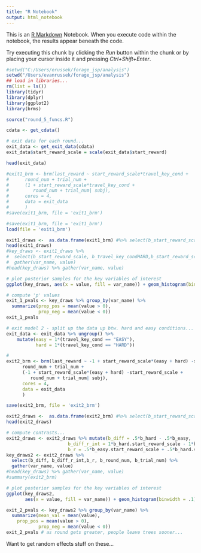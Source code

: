 ```yaml
---
title: "R Notebook"
output: html_notebook
---
```


This is an [R Markdown](http://rmarkdown.rstudio.com) Notebook. When you execute code within the notebook, the results appear beneath the code. 

Try executing this chunk by clicking the *Run* button within the chunk or by placing your cursor inside it and pressing *Ctrl+Shift+Enter*. 

```r
#setwd("C:/Users/erussek/forage_jsp/analysis")
setwd("/Users/evanrussek/forage_jsp/analysis")
## load in libraries... 
rm(list = ls())
library(tidyr)
library(dplyr)
library(ggplot2)
library(brms)
```

```r
source("round_5_funcs.R")
```

```r
cdata <- get_cdata()
```

```r
# exit data for each round... 
exit_data <- get_exit_data(cdata)
exit_data$start_reward_scale = scale(exit_data$start_reward)
```

```r
head(exit_data)
```

```r
#exit1_brm <- brm(last_reward ~ start_reward_scale*travel_key_cond + 
#      round_num + trial_num +
#      (1 + start_reward_scale*travel_key_cond + 
#         round_num + trial_num| subj),
#      cores = 4,
#      data = exit_data
#      )
#save(exit1_brm, file = 'exit1_brm')

```
```r
#save(exit1_brm, file = 'exit1_brm')
load(file = 'exit1_brm')
```

```r
exit1_draws <-  as.data.frame(exit1_brm) #%>% select(b_start_reward_scale, )
head(exit1_draws)
#key_draws <- exit1_draws %>% 
#  select(b_start_reward_scale, b_travel_key_condHARD,b_start_reward_scale.travel_key_condHARD) %>% 
#  gather(var_name, value)
#head(key_draws) %>% gather(var_name, value)

```

```r
# plot posterior samples for the key variables of interest
ggplot(key_draws, aes(x = value, fill = var_name)) + geom_histogram(binwidth = .1) + ggtitle('exit 1 model')
```


```r
# compute 'p' values
exit_1_pvals <- key_draws %>% group_by(var_name) %>% 
  summarize(prop_pos = mean(value > 0), 
            prop_neg = mean(value < 0))
exit_1_pvals

```

```r
# exit model 2 - split up the data up btw. hard and easy conditions...
exit_data <- exit_data %>% ungroup() %>%
    mutate(easy = 1*(travel_key_cond == "EASY"),
           hard = 1*(travel_key_cond == "HARD"))

#
exit2_brm <- brm(last_reward ~ -1 + start_reward_scale*(easy + hard) -start_reward_scale + 
      round_num + trial_num + 
      (-1 + start_reward_scale*(easy + hard) -start_reward_scale + 
         round_num + trial_num| subj),
      cores = 4,
      data = exit_data
      )

```
```r
save(exit2_brm, file = 'exit2_brm')
```


```r
exit2_draws <-  as.data.frame(exit2_brm) #%>% select(b_start_reward_scale, )
head(exit2_draws)

# compute contrasts... 
exit2_draws <- exit2_draws %>% mutate(b_diff = .5*b_hard - .5*b_easy, 
                       b_diff_r_int = 1*b_hard.start_reward_scale - 1*b_easy.start_reward_scale,
                       b_r = .5*b_easy.start_reward_scale + .5*b_hard.start_reward_scale)
key_draws2 <- exit2_draws %>% 
  select(b_diff, b_diff_r_int,b_r, b_round_num, b_trial_num) %>% 
  gather(var_name, value)
#head(key_draws) %>% gather(var_name, value)
#summary(exit2_brm)

# plot posterior samples for the key variables of interest
ggplot(key_draws2,
       aes(x = value, fill = var_name)) + geom_histogram(binwidth = .1) + ggtitle('exit 2 model') + facet_wrap(~var_name)
```


```r
exit_2_pvals <- key_draws2 %>% group_by(var_name) %>% 
  summarize(mean_val = mean(value),
    prop_pos = mean(value > 0), 
            prop_neg = mean(value < 0))
exit_2_pvals # as round gets greater, people leave trees sooner... 
```


Want to get random effects stuff on these... 

